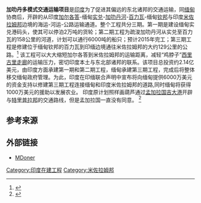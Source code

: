 {{expand|time=2014-07-06T06:38:35+00:00}}
{{refimprove|time=2014-07-06T06:38:35+00:00}}
{{Infobox tunnel
|name         = 加叻丹多模式交通运输项目
|image        = 
|caption      = 
|location     = [[米佐拉姆邦|米佐拉姆邦]], [[印度|印度]]
|coordinates  = 
|route        = 
|status       = 
|start        = 
|end          = 
|startwork    = 2 April 2008
|open         = 
|close        = 
|owner        =
|operator     = 
|traffic      = 海运、河运及公路运输
|character    = 
|toll         = 
|vpd          =
|construction = 
|length       = {{convert|287|km}}
|lanes        =
|speed        = 
|hielevation  = 
|lowelevation = 
|height       = 
|width        = 
|grade        = 
}}

'''加叻丹多模式交通运输项目'''是[[印度|印度]]为了促进其偏远的东北诸邦的交通运输，同[[缅甸|缅甸]]协商后，开辟的从印度[[加尔各答|加尔各答]]-缅甸[[实兑|实兑]]-[[加叻丹河|加叻丹河]]-[[百力瓦|百力瓦]]-缅甸[[钦邦|钦邦]]与印度[[米佐拉姆邦|米佐拉姆邦]]边境的海运-河运-公路运输通道。整个工程共分三期。第一期是建设缅甸实兑港码头，使其可以停泊2万吨的货轮；第二期工程为疏浚加叻丹河从实兑至百力瓦的158公里的河道，计划可以通行6000吨的船只；预计2015年完工；第三期工程是修建位于缅甸钦邦的百力瓦到印缅边境通往米佐拉姆邦的大约129公里的公路。<ref>{{cite news|last=Purushothaman|first=Vakkom|title=Kaladan Multi Modal Transit Transport Project to link sea route in Myanmar with Mizoram|url=http://tntmagazine.in/news/mizoram/kaladan-multi-modal-transit-transport-project-to-link-sea-route-in-myanmar-with-mizoram/|accessdate=11 August 2012|newspaper=The Northeast Times|deadurl=yes|archiveurl=https://web.archive.org/web/20120415053036/http://tntmagazine.in/news/mizoram/kaladan-multi-modal-transit-transport-project-to-link-sea-route-in-myanmar-with-mizoram/|archivedate=2012年4月15日}}</ref>  
该工程可以大大缩短加尔各答到米佐拉姆邦的运输距离，减轻“鸡脖子”[[西里古里走廊|西里古里走廊]]的运输压力，密切印度本土与东北部诸邦的联系。该项目总投资约2.14亿美元，由印度方面承建第一期和第二期工程，缅甸承建第三期工程，完成后将整体移交缅甸政府管理。为此，印度在印缅联合声明中宣布将向缅甸提供6000万美元的资金支持以修建第三期工程连接缅甸和印度米佐拉姆邦的道路,同时缅甸将获得1000万美元的援助以发展农业。
印度原计划照样画葫芦通过[[孟加拉国|孟加拉国]][[吉大港|吉大港]]开辟与[[特里普拉邦|特里普拉邦]]的交通路线，但是孟加拉国一直没有同意。
<ref>{{cite news|last=Phukan|first=Papori|title=Kaladan Multi-Modal Project In Myanmar|url=http://manipuronline.com/look-east-policy/kaladan-multi-modal-project-in-myanmar/2010/12/19|accessdate=11 August 2012|newspaper=Manipur Online|archive-date=2012-06-16|archive-url=https://web.archive.org/web/20120616121801/http://manipuronline.com/look-east-policy/kaladan-multi-modal-project-in-myanmar/2010/12/19|dead-url=yes}}</ref>


==参考来源==
{{reflist|colwidth=30em}}

==外部链接==
* [https://web.archive.org/web/20111205140603/http://mdoner.gov.in/writereaddata/sublink2images/KaladanMultiModal2172726384.htm MDoner]



[[Category:印度在建工程|Category:印度在建工程]]
[[Category:米佐拉姆邦|Category:米佐拉姆邦]]